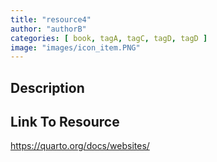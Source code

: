 ```yaml
---
title: "resource4"
author: "authorB"
categories: [ book, tagA, tagC, tagD, tagD ]
image: "images/icon_item.PNG"
---
```


## Description


## Link To Resource

<a target="_blank" href="https://quarto.org/docs/websites/">https://quarto.org/docs/websites/</a>
